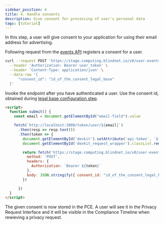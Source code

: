 ```yaml
---
sidebar_position: 4
title: 4. Handle consents
description: Give consent for processing of user's personal data
tags: [tutorial]
---
```


In this step, a user will give consent to your application for using their email address for advertising.

Following request from the [events API](#) registers a consent for a user.

```bash
curl --request POST 'https://stage.computing.blindnet.io/v0/user-events/consent' \
  --header 'Authorization: Bearer user_token' \
  --header 'Content-Type: application/json' \
  --data-raw '{
      "consent_id": "id_of_the_consent_legal_base"
  }'
```

Invoke the endpoint after you have authenticated a user. Use the consent id, obtained during [legal base configuration step](/docs/tutorials/intro/pce-set-up#configure-a-retention-policy).

```html
<script>
  function submit() {
    const email = document.getElementById("email-field").value

    fetch(`http://localhost:3000/token/user/${email}`)
      .then(resp => resp.text())
      .then(token => {
        document.getElementById('devkit').setAttribute('api-token', `${token}`)
        document.getElementById('devkit_request_wrapper').classList.remove("disabled")

        return fetch('https://stage.computing.blindnet.io/v0/user-events/consent', {
          method: 'POST',
          headers: {
            Authorization: `Bearer ${token}`
          },
          body: JSON.stringify({ consent_id: "id_of_the_consent_legal_base" })
        })

      })
  }
</script>
```

The given consent is now stored in the PCE. A user will see it in the Privacy Request Interface and it will be visible in the Compliance Timeline when rewieving a privacy request.